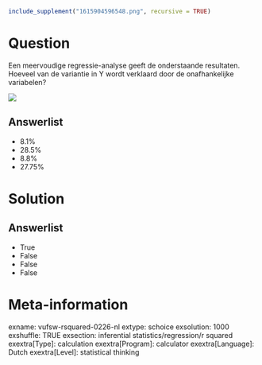 ```r
include_supplement("1615904596548.png", recursive = TRUE)
```

Question
========
Een meervoudige regressie-analyse geeft de onderstaande resultaten.  
Hoeveel van de variantie in Y wordt verklaard door de onafhankelijke
variabelen?   
  
![](1615904596548.png)

Answerlist
----------
* 8.1%
* 28.5%
* 8.8%
* 27.75%

Solution
========










Answerlist
----------
* True
* False
* False
* False

Meta-information
================
exname: vufsw-rsquared-0226-nl
extype: schoice
exsolution: 1000
exshuffle: TRUE
exsection: inferential statistics/regression/r squared
exextra[Type]: calculation
exextra[Program]: calculator
exextra[Language]: Dutch
exextra[Level]: statistical thinking

